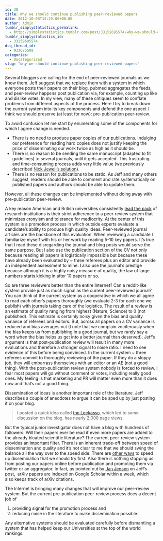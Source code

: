 ```yaml
---
id: 38
title: Why we should continue publishing peer-reviewed papers
date: 2012-10-08T14:29:00+00:00
author: Admin
tumblr_simplystatistics_permalink:
  - http://simplystatistics.tumblr.com/post/33159695574/why-we-should-continue-publishing-peer-reviewed-papers
tumblr_simplystatistics_id:
  - 33159695574
dsq_thread_id:
  - 933675508
categories:
  - Uncategorized
slug: "why-we-should-continue-publishing-peer-reviewed-papers"
---
```

<span>Several bloggers are calling for the end of peer-reviewed journals as we know them. <a href="http://simplystatistics.org/post/32871552079/should-we-stop-publishing-peer-reviewed-papers" target="_blank">Jeff suggest</a><span class="apple-converted-space"> </span>that we replace them with a system in which everyone posts their papers on their blog, pubmed aggregates the feeds, and peer-review happens post publication via, for example, counting up like and dislike votes. In my view, many of these critiques seem to conflate problems from different aspects of the process. Here I try to break down the current system into its key components and defend the one aspect I think we should preserve (at least for now): pre-publication peer-review.</span>

To avoid confusion let me start by enumerating some of the components for which I agree change is needed.

  * There is no need to produce paper copies of our publications. Indulging our preference for reading hard copies does not justify keeping the price of disseminating our work twice as high as it should be. 
  * There is no reason to be sending the same manuscript (adapted to fit guidelines) to several journals, until it gets accepted. This frustrating and time-consuming process adds very little value (we previously described <a href="http://simplystatistics.org/post/14218411483/dear-editors-associate-editors-referees-please-reject" target="_blank">Nick Jewell&#8217;s solution</a>). 
  * There is no reason for publications to be static. As Jeff and many others suggest, readers should be able to comment and rate systematically on published papers and authors should be able to update them.

However, all these changes can be implemented without doing away with pre-publication peer-review.

<span>A key reason American and British universities consistently<span class="apple-converted-space"> </span><a href="http://www.arwu.org/ARWU2010.jsp" target="_blank">lead the pack</a><span class="apple-converted-space"> </span>of research institutions is their strict adherence to a peer-review system that minimizes cronyism and tolerance for mediocrity. At the center of this system is a promotion process in which outside experts evaluate a candidate’s ability to produce high quality ideas. Peer-reviewed journal articles are the backbone of this evaluation. </span>When reviewing a candidate I familiarize myself with his or her work by reading 5-10 key papers. It&#8217;s true that I read these disregarding the journal and blog posts would serve the same purpose. But I also use the publication section of the CV not only because reading all papers is logistically impossible but because these have already been evaluated by ~ three referees plus an editor and provide an independent assessment to mine. I also use the journal’s prestige because although it is a highly noisy measure of quality, the law of large numbers starts kicking in after 10 papers or so. 

<span>So are three reviewers better than the entire Internet? Can a reddit-like system provide just as much signal as the current peer-reviewed journal? You can think of the current system as a c</span><span>ooperative in which we all agree to read each other’s papers thoroughly (we evaluate 2-3 for each one we publish) with journals taking care of the logistics. The result of a review is an estimate of quality ranging from highest (Nature, Science) to 0 (not published). This estimate is certainly noisy given the bias and quality variance of referees and editors. But, across all papers on a CV variance is reduced and bias averages out </span>(I note that we complain vociferously when the bias keeps us from publishing in a good journal, but we rarely say a word when the bias helps us get into a better journal than deserved).<span> </span><span>Jeff’s argument is that post-publication review will result in many more evaluations and therefore a stronger signal to noise ratio. I need to see evidence of this before being convinced. I</span><span>n the current system </span>~ three referees commit to thoroughly reviewing of the paper. If they do a sloppy job, they will embarrass themselves with an editor or an AE (not a good thing). With the post-publication review system nobody is forced to review. I fear most papers will go without comment or votes, including really good ones. My feeling is that marketing and PR will matter even more than it does now and that&#8217;s not a good thing.

Dissemination of ideas is another important role of the literature. Jeff describes a couple of anecdotes to argue it can be sped up by just posting it on your blog.

> <span>I posted a quick idea called </span><a href="http://simplystatistics.org/post/18132467723/prediction-the-lasso-vs-just-using-the-top-10" target="_blank">the Leekasso</a><span>, which led to some discussion on the blog, has nearly 2,000 page views</span>

But the typical junior investigator does not have a blog with hundreds of followers. Will their papers ever be read if even more papers are added to the already bloated scientific literature? The current peer-review system provides an important filter. There is an inherent trade-off between speed of dissemination and quality and it&#8217;s not clear to me that we should swing the balance all the way over to the speed side. There are <a href="http://simplystatistics.org/post/14218411483/dear-editors-associate-editors-referees-please-reject" target="_blank">other ways</a> to speed up dissemination that we should try first. Also there is nothing stopping us from posting our papers online before publication and promoting them via twitter or an aggregator. In fact, as pointed out by <a href="http://twitter.com/janhjensen" target="_blank">Jan Jensen</a> on Jeff&#8217;s post, <span> </span><span>arXiv papers are indexed on Google Scholar within a week, which also keeps track of arXiv citations.</span>

<span>The Internet is bringing many changes that will improve our peer-review system. But the current pre-publication peer-review process does a decent job of  </span>

  1. providing signal for the promotion process and
  2. reducing noise in the literature to make dissemination possible. 

Any alternative systems should be evaluated carefully before dismantling a system that has helped keep our Universities at the top of the world rankings.
